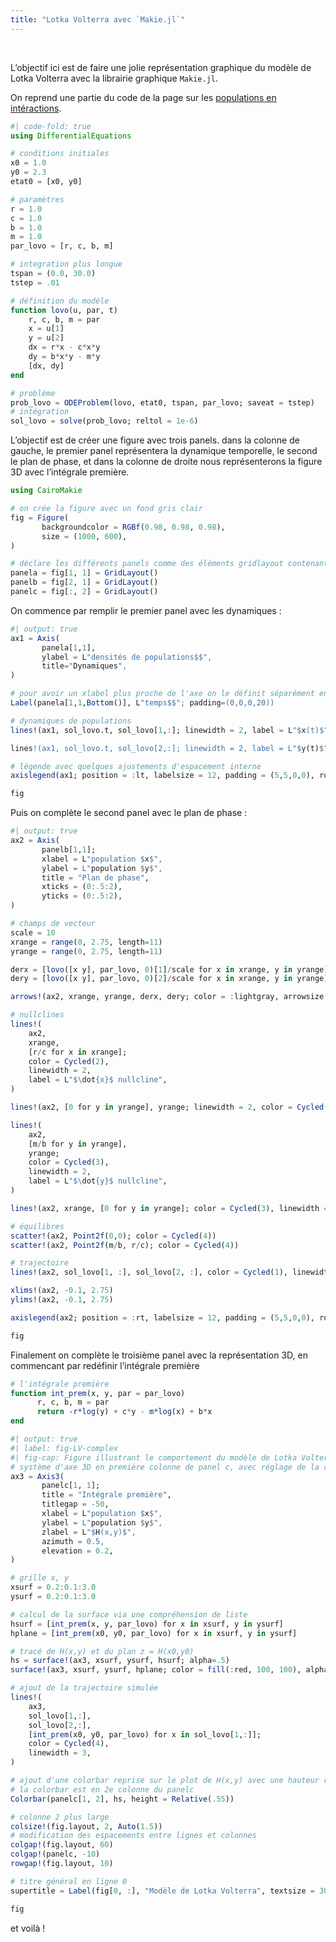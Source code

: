 ```yaml
---
title: "Lotka Volterra avec `Makie.jl`"
---
```


\

L'objectif ici est de faire une jolie représentation graphique du modèle de Lotka Volterra avec la librairie graphique `Makie.jl`.

On reprend une partie du code de la page sur les [populations en intéractions](pop_interactions.qmd).

```julia
#| code-fold: true
using DifferentialEquations

# conditions initiales
x0 = 1.0
y0 = 2.3
etat0 = [x0, y0]

# paramètres
r = 1.0
c = 1.0
b = 1.0
m = 1.0
par_lovo = [r, c, b, m]

# integration plus longue
tspan = (0.0, 30.0)
tstep = .01

# définition du modèle
function lovo(u, par, t)
    r, c, b, m = par
    x = u[1]
    y = u[2]
    dx = r*x - c*x*y
    dy = b*x*y - m*y
    [dx, dy]
end

# problème
prob_lovo = ODEProblem(lovo, etat0, tspan, par_lovo; saveat = tstep)
# intégration
sol_lovo = solve(prob_lovo; reltol = 1e-6)
```

L'objectif est de créer une figure avec trois panels. dans la colonne de gauche, le premier panel représentera la dynamique temporelle, le second le plan de phase, et dans la colonne de droite nous représenterons la figure 3D avec l'intégrale première.

```julia
using CairoMakie

# on crée la figure avec un fond gris clair
fig = Figure(
       backgroundcolor = RGBf(0.98, 0.98, 0.98),
       size = (1000, 600),
)

# déclare les différents panels comme des éléments gridlayout contenant les plots
panela = fig[1, 1] = GridLayout()
panelb = fig[2, 1] = GridLayout()
panelc = fig[:, 2] = GridLayout()
```

On commence par remplir le premier panel avec les dynamiques :

```julia
#| output: true
ax1 = Axis(
       panela[1,1],
       ylabel = L"densités de populations$$",
       title="Dynamiques",
)

# pour avoir un xlabel plus proche de l'axe on le définit séparément en réglant manuellement l'espacement/padding
Label(panela[1,1,Bottom()], L"temps$$"; padding=(0,0,0,20))

# dynamiques de populations
lines!(ax1, sol_lovo.t, sol_lovo[1,:]; linewidth = 2, label = L"$x(t)$")

lines!(ax1, sol_lovo.t, sol_lovo[2,:]; linewidth = 2, label = L"$y(t)$")

# légende avec quelques ajustements d'espacement interne
axislegend(ax1; position = :lt, labelsize = 12, padding = (5,5,0,0), rowgap = -5)

fig
```

Puis on complète le second panel avec le plan de phase :

```julia
#| output: true
ax2 = Axis(
       panelb[1,1];
       xlabel = L"population $x$",
       ylabel = L"population $y$",
       title = "Plan de phase",
       xticks = (0:.5:2),
       yticks = (0:.5:2),
)

# champs de vecteur
scale = 10
xrange = range(0, 2.75, length=11)
yrange = range(0, 2.75, length=11)

derx = [lovo([x y], par_lovo, 0)[1]/scale for x in xrange, y in yrange]
dery = [lovo([x y], par_lovo, 0)[2]/scale for x in xrange, y in yrange]

arrows!(ax2, xrange, yrange, derx, dery; color = :lightgray, arrowsize = 10)

# nullclines
lines!(
    ax2,
    xrange,
    [r/c for x in xrange];
    color = Cycled(2),
    linewidth = 2,
    label = L"$\dot{x}$ nullcline",
)

lines!(ax2, [0 for y in yrange], yrange; linewidth = 2, color = Cycled(2))

lines!(
    ax2,
    [m/b for y in yrange],
    yrange;
    color = Cycled(3),
    linewidth = 2,
    label = L"$\dot{y}$ nullcline",
)

lines!(ax2, xrange, [0 for y in yrange]; color = Cycled(3), linewidth = 2)

# équilibres
scatter!(ax2, Point2f(0,0); color = Cycled(4))
scatter!(ax2, Point2f(m/b, r/c); color = Cycled(4))

# trajectoire
lines!(ax2, sol_lovo[1, :], sol_lovo[2, :], color = Cycled(1), linewidth = 2)

xlims!(ax2, -0.1, 2.75)
ylims!(ax2, -0.1, 2.75)

axislegend(ax2; position = :rt, labelsize = 12, padding = (5,5,0,0), rowgap = -5)

fig
```

Finalement on complète le troisième panel avec la représentation 3D, en commencant par redéfinir l'intégrale première

```julia
# l'intégrale première
function int_prem(x, y, par = par_lovo)
      r, c, b, m = par
      return -r*log(y) + c*y - m*log(x) + b*x
end
```


```julia
#| output: true
#| label: fig-LV-complex
#| fig-cap: Figure illustrant le comportement du modèle de Lotka Volterra
# système d'axe 3D en première colonne de panel c, avec réglage de la caméra
ax3 = Axis3(
       panelc[1, 1];
       title = "Intégrale première",
       titlegap = -50,
       xlabel = L"population $x$",
       ylabel = L"population $y$",
       zlabel = L"$H(x,y)$",
       azimuth = 0.5,
       elevation = 0.2,
)

# grille x, y
xsurf = 0.2:0.1:3.0
ysurf = 0.2:0.1:3.0

# calcul de la surface via une compréhension de liste
hsurf = [int_prem(x, y, par_lovo) for x in xsurf, y in ysurf]
hplane = [int_prem(x0, y0, par_lovo) for x in xsurf, y in ysurf]

# tracé de H(x,y) et du plan z = H(x0,y0)
hs = surface!(ax3, xsurf, ysurf, hsurf; alpha=.5)
surface!(ax3, xsurf, ysurf, hplane; color = fill(:red, 100, 100), alpha = .3)

# ajout de la trajectoire simulée
lines!(
    ax3,
    sol_lovo[1,:],
    sol_lovo[2,:],
    [int_prem(x0, y0, par_lovo) for x in sol_lovo[1,:]];
    color = Cycled(4),
    linewidth = 3,
)

# ajout d'une colorbar reprise sur le plot de H(x,y) avec une hauteur relative sur la colonne
# la colorbar est en 2e colonne du panelc
Colorbar(panelc[1, 2], hs, height = Relative(.55))

# colonne 2 plus large
colsize!(fig.layout, 2, Auto(1.5))
# modification des espacements entre lignes et colonnes
colgap!(fig.layout, 60)
colgap!(panelc, -10)
rowgap!(fig.layout, 10)

# titre général en ligne 0
supertitle = Label(fig[0, :], "Modèle de Lotka Volterra", textsize = 30)

fig
```

et voilà !
